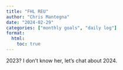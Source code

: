 ```yaml
---
title: "FHL REU"
author: "Chris Mantegna"
date: "2024-02-29"
categories: ["monthly goals", "daily log"]
format:
  html:
    toc: true
---
```


2023? I don't know her, let's chat about 2024.